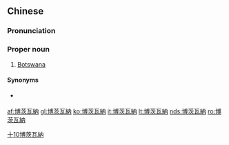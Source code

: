 {{also|博茨瓦纳}}
==Chinese==
{{zh-forms|s=博茨瓦纳|gloss=-}}

===Pronunciation===
{{zh-pron
|m=Bócíwǎnà
|c=bok3 ci4 ngaa5 naap6
|mn=qz:Phok-chîr-óa-la̍p/xm,zz:Phok-chû-óa-la̍p
|cat=pn
}}

===Proper noun===
{{zh-proper noun}}

# {{lb|zh|Mainland China}} [[Botswana]]

====Synonyms====
* {{qualifier|Taiwan}} {{zh-l|波札那}}

[[Category:zh:Countries|十10博茨瓦納]]

[[af:博茨瓦納]]
[[gl:博茨瓦納]]
[[ko:博茨瓦納]]
[[it:博茨瓦納]]
[[lt:博茨瓦納]]
[[nds:博茨瓦納]]
[[ro:博茨瓦納]]